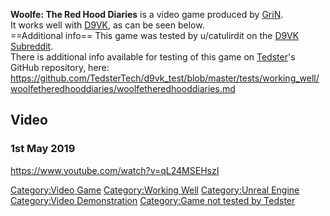 <strong>Woolfe: The Red Hood Diaries</strong> is a video game produced by [[GriN]].
<br />
It works well with [[D9VK]], as can be seen below.
<br />
==Additional info==
This game was tested by u/catulirdit on the [[D9VK Subreddit]].
<br />
There is additional info available for testing of this game on [[User:Tedster|Tedster]]'s GitHub repository, here:
<br />
https://github.com/TedsterTech/d9vk_test/blob/master/tests/working_well/woolfetheredhooddiaries/woolfetheredhooddiaries.md
==Video==
===1st May 2019===
<youtube>https://www.youtube.com/watch?v=qL24MSEHszI</youtube>

[[Category:Video Game]]
[[Category:Working Well]]
[[Category:Unreal Engine]]
[[Category:Video Demonstration]]
[[Category:Game not tested by Tedster]]
